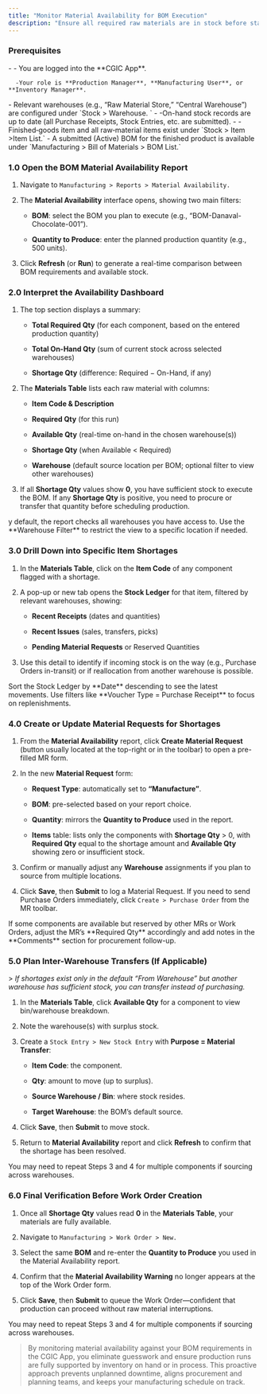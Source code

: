 ```yaml
---
title: "Monitor Material Availability for BOM Execution"
description: "Ensure all required raw materials are in stock before starting a production run—by checking availability against your Bill of Materials (BOM) requirements—so you avoid delays or production stoppages in the CGIC App."
---
```


### Prerequisites

<CardGroup cols={1}>
  <Card title="Logged In & Role" icon="user" iconType="duotone">
    - - You are logged into the **CGIC App**.

      -Your role is **Production Manager**, **Manufacturing User**, or **Inventory Manager**.
  </Card>
  <Card title="Warehouse & Stock" icon="chart-pie-simple-circle-currency" iconType="duotone">
    - Relevant warehouses (e.g., “Raw Material Store,” “Central Warehouse”) are configured under `Stock > Warehouse. `
    - -On-hand stock records are up to date (all Purchase Receipts, Stock Entries, etc. are submitted).
  </Card>
  <Card title="Items & BOMs" icon="sitemap" iconType="duotone">
    - - Finished‐goods item and all raw‐material items exist under `Stock > Item >Item List.`
      - A submitted (Active) BOM for the finished product is available under `Manufacturing > Bill of Materials > BOM List.`
  </Card>
</CardGroup>

### 1.0 Open the BOM Material Availability Report

1. Navigate to `Manufacturing > Reports > Material Availability.`  

2. The **Material Availability** interface opens, showing two main filters:  

   - **BOM**: select the BOM you plan to execute (e.g., “BOM-Danaval-Chocolate-001”).  

   - **Quantity to Produce**: enter the planned production quantity (e.g., 500 units).  

3. Click **Refresh** (or **Run**) to generate a real-time comparison between BOM requirements and available stock.

### 2.0 Interpret the Availability Dashboard

1. The top section displays a summary:  

   - **Total Required Qty** (for each component, based on the entered production quantity)  

   - **Total On-Hand Qty** (sum of current stock across selected warehouses)  

   - **Shortage Qty** (difference: Required − On-Hand, if any)  

2. The **Materials Table** lists each raw material with columns:  

   - **Item Code & Description**  

   - **Required Qty** (for this run)  

   - **Available Qty** (real-time on-hand in the chosen warehouse(s))  

   - **Shortage Qty** (when Available \< Required)  

   - **Warehouse** (default source location per BOM; optional filter to view other warehouses)  

3. If all **Shortage Qty** values show **0**, you have sufficient stock to execute the BOM. If any **Shortage Qty** is positive, you need to procure or transfer that quantity before scheduling production.

<Note>
  y default, the report checks all warehouses you have access to. Use the **Warehouse Filter** to restrict the view to a specific location if needed.
</Note>

### 3.0 Drill Down into Specific Item Shortages

1. In the **Materials Table**, click on the **Item Code** of any component flagged with a shortage.  

2. A pop-up or new tab opens the **Stock Ledger** for that item, filtered by relevant warehouses, showing:  

   - **Recent Receipts** (dates and quantities)  

   - **Recent Issues** (sales, transfers, picks)  

   - **Pending Material Requests** or Reserved Quantities  

3. Use this detail to identify if incoming stock is on the way (e.g., Purchase Orders in-transit) or if reallocation from another warehouse is possible.

<Tip>
  Sort the Stock Ledger by **Date** descending to see the latest movements. Use filters like **Voucher Type = Purchase Receipt** to focus on replenishments.
</Tip>

### 4.0 Create or Update Material Requests for Shortages

1. From the **Material Availability** report, click **Create Material Request** (button usually located at the top-right or in the toolbar) to open a pre-filled MR form.  

2. In the new **Material Request** form:  

   - **Request Type**: automatically set to **“Manufacture”**.  

   - **BOM**: pre-selected based on your report choice.  

   - **Quantity**: mirrors the **Quantity to Produce** used in the report.  

   - **Items** table: lists only the components with **Shortage Qty** \> 0, with **Required Qty** equal to the shortage amount and **Available Qty** showing zero or insufficient stock.  

3. Confirm or manually adjust any **Warehouse** assignments if you plan to source from multiple locations.  

4. Click **Save**, then **Submit** to log a Material Request. If you need to send Purchase Orders immediately, click `Create > Purchase Order` from the MR toolbar.  

<Tip>
  If some components are available but reserved by other MRs or Work Orders, adjust the MR’s **Required Qty** accordingly and add notes in the **Comments** section for procurement follow-up.
</Tip>

### 5.0 Plan Inter-Warehouse Transfers (If Applicable)

\> _If shortages exist only in the default “From Warehouse” but another warehouse has sufficient stock, you can transfer instead of purchasing._

1. In the **Materials Table**, click **Available Qty** for a component to view bin/warehouse breakdown.  

2. Note the warehouse(s) with surplus stock.  

3. Create a `Stock Entry > New Stock Entry` with **Purpose = Material Transfer**:  

   - **Item Code**: the component.  

   - **Qty**: amount to move (up to surplus).  

   - **Source Warehouse / Bin**: where stock resides.  

   - **Target Warehouse**: the BOM’s default source.  

4. Click **Save**, then **Submit** to move stock.  

5. Return to **Material Availability** report and click **Refresh** to confirm that the shortage has been resolved.

<Note>
  You may need to repeat Steps 3 and 4 for multiple components if sourcing across warehouses.
</Note>

### 6.0 Final Verification Before Work Order Creation

1. Once all **Shortage Qty** values read **0** in the **Materials Table**, your materials are fully available.  

2. Navigate to `Manufacturing > Work Order > New. ` 

3. Select the same **BOM** and re-enter the **Quantity to Produce** you used in the Material Availability report.  

4. Confirm that the **Material Availability Warning** no longer appears at the top of the Work Order form.  

5. Click **Save**, then **Submit** to queue the Work Order—confident that production can proceed without raw material interruptions.

<Tip>
  You may need to repeat Steps 3 and 4 for multiple components if sourcing across warehouses.
</Tip>

> By monitoring material availability against your BOM requirements in the CGIC App, you eliminate guesswork and ensure production runs are fully supported by inventory on hand or in process. This proactive approach prevents unplanned downtime, aligns procurement and planning teams, and keeps your manufacturing schedule on track.  